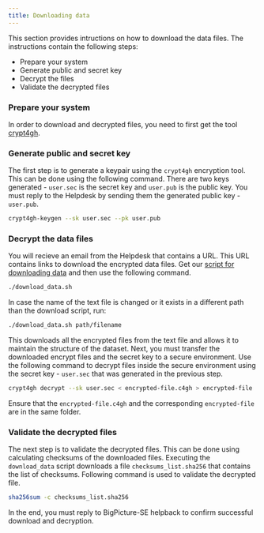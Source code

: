 ```yaml
---
title: Downloading data
---
```


This section provides intructions on how to download the data files. The
instructions contain the following steps: 

* Prepare your system
* Generate public and secret key
* Decrypt the files
* Validate the decrypted files


### Prepare your system

In order to download and decrypted files, you need to first get the tool
[crypt4gh](https://www.ga4gh.org/news/crypt4gh-a-secure-method-for-sharing-human-genetic-data/). 


### Generate public and secret key

The first step is to generate a keypair using the `crypt4gh` encryption tool. This can be done using the following command. There are two keys generated - `user.sec` is the secret key and `user.pub` is the public key. You must reply to the Helpdesk by sending them the generated public key - `user.pub`. 

```bash
crypt4gh-keygen --sk user.sec --pk user.pub
```

### Decrypt the data files

You will recieve an email from the Helpdesk that contains a URL. This URL contains links to download the encrypted data files. Get our [script for downloading data](download-data-script.qmd) and then use the following command.


```bash
./download_data.sh
```
In case the name of the text file is changed or it exists in a different path than the download script, run:

```bash
./download_data.sh path/filename
```

This downloads all the encrypted files from the text file and allows it to maintain the structure of the dataset. Next, you must transfer the downloaded encrypt files and the secret key to a secure environment. Use the following command to decrypt files inside the secure environment using the secret key - `user.sec` that was generated in the previous step.

```bash
crypt4gh decrypt --sk user.sec < encrypted-file.c4gh > encrypted-file
```
Ensure that the `encrypted-file.c4gh` and the corresponding `encrypted-file` are in the same folder. 


### Validate the decrypted files

The next step is to validate the decrypted files. This can be done using calculating checksums of the downloaded files. Executing the `download_data` script downloads a file `checksums_list.sha256` that contains the list of checksums. Following command is used to validate the decrypted file.

```bash
sha256sum -c checksums_list.sha256
```

In the end, you must reply to BigPicture-SE helpback to confirm successful download and decryption.
